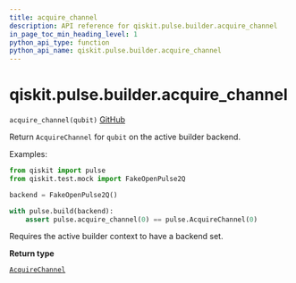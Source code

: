 ```yaml
---
title: acquire_channel
description: API reference for qiskit.pulse.builder.acquire_channel
in_page_toc_min_heading_level: 1
python_api_type: function
python_api_name: qiskit.pulse.builder.acquire_channel
---
```


# qiskit.pulse.builder.acquire\_channel

<span id="qiskit.pulse.builder.acquire_channel" />

`acquire_channel(qubit)` [GitHub](https://github.com/qiskit/qiskit/tree/stable/0.19/qiskit/pulse/builder.py "view source code")

Return `AcquireChannel` for `qubit` on the active builder backend.

Examples:

```python
from qiskit import pulse
from qiskit.test.mock import FakeOpenPulse2Q

backend = FakeOpenPulse2Q()

with pulse.build(backend):
    assert pulse.acquire_channel(0) == pulse.AcquireChannel(0)
```

<Admonition title="Note" type="note">
  Requires the active builder context to have a backend set.
</Admonition>

**Return type**

[`AcquireChannel`](qiskit.pulse.channels.AcquireChannel "qiskit.pulse.channels.AcquireChannel")

